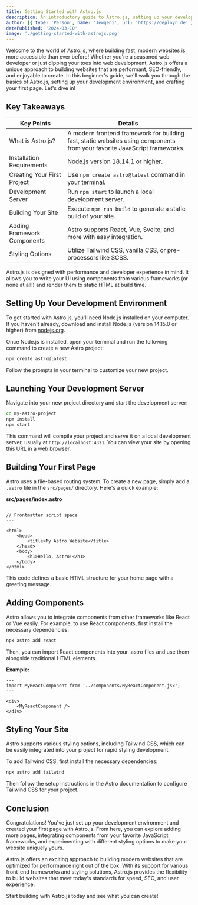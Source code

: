 ```yaml
---
title: Getting Started with Astro.js
description: An introductory guide to Astro.js, setting up your development environment.
author: [{ type: 'Person', name: 'Jewgeni', url: 'https://deployn.de' }]
datePublished: '2024-03-10'
image: './getting-started-with-astrojs.png'
---
```


Welcome to the world of Astro.js, where building fast, modern websites is more accessible than ever before! Whether you're a seasoned web developer or just dipping your toes into web development, Astro.js offers a unique approach to building websites that are performant, SEO-friendly, and enjoyable to create. In this beginner's guide, we'll walk you through the basics of Astro.js, setting up your development environment, and crafting your first page. Let's dive in!

## Key Takeaways

| Key Points                  | Details                                                                                                                   |
| --------------------------- | ------------------------------------------------------------------------------------------------------------------------- |
| What is Astro.js?           | A modern frontend framework for building fast, static websites using components from your favorite JavaScript frameworks. |
| Installation Requirements   | Node.js version 18.14.1 or higher.                                                                                        |
| Creating Your First Project | Use `npm create astro@latest` command in your terminal.                                                                   |
| Development Server          | Run `npm start` to launch a local development server.                                                                     |
| Building Your Site          | Execute `npm run build` to generate a static build of your site.                                                          |
| Adding Framework Components | Astro supports React, Vue, Svelte, and more with easy integration.                                                        |
| Styling Options             | Utilize Tailwind CSS, vanilla CSS, or pre-processors like SCSS.                                                           |

Astro.js is designed with performance and developer experience in mind. It allows you to write your UI using components from various frameworks (or none at all!) and render them to static HTML at build time.

## Setting Up Your Development Environment

To get started with Astro.js, you'll need Node.js installed on your computer. If you haven't already, download and install Node.js (version 14.15.0 or higher) from [nodejs.org](https://nodejs.org).

Once Node.js is installed, open your terminal and run the following command to create a new Astro project:

```bash
npm create astro@latest
```

Follow the prompts in your terminal to customize your new project.

## Launching Your Development Server

Navigate into your new project directory and start the development server:

```bash
cd my-astro-project
npm install
npm start
```

This command will compile your project and serve it on a local development server, usually at `http://localhost:4321`. You can view your site by opening this URL in a web browser.

## Building Your First Page

Astro uses a file-based routing system. To create a new page, simply add a `.astro` file in the `src/pages/` directory. Here's a quick example:

**src/pages/index.astro**

```astro
---
// Frontmatter script space
---

<html>
	<head>
		<title>My Astro Website</title>
	</head>
	<body>
		<h1>Hello, Astro!</h1>
	</body>
</html>
```

This code defines a basic HTML structure for your home page with a greeting message.

## Adding Components

Astro allows you to integrate components from other frameworks like React or Vue easily. For example, to use React components, first install the necessary dependencies:

```bash
npx astro add react
```

Then, you can import React components into your .astro files and use them alongside traditional HTML elements.

**Example:**

```astro
---
import MyReactComponent from '../components/MyReactComponent.jsx';
---

<div>
	<MyReactComponent />
</div>
```

## Styling Your Site

Astro supports various styling options, including Tailwind CSS, which can be easily integrated into your project for rapid styling development.

To add Tailwind CSS, first install the necessary dependencies:

```bash
npx astro add tailwind
```

Then follow the setup instructions in the Astro documentation to configure Tailwind CSS for your project.

## Conclusion

Congratulations! You've just set up your development environment and created your first page with Astro.js. From here, you can explore adding more pages, integrating components from your favorite JavaScript frameworks, and experimenting with different styling options to make your website uniquely yours.

Astro.js offers an exciting approach to building modern websites that are optimized for performance right out of the box. With its support for various front-end frameworks and styling solutions, Astro.js provides the flexibility to build websites that meet today's standards for speed, SEO, and user experience.

Start building with Astro.js today and see what you can create!
